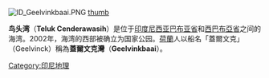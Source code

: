 {{noteTA
|T=zh-hans:鸟头湾; zh-hant:極樂鳥灣;
|1=zh-hans:鸟头湾; zh-hant:極樂鳥灣;
}}
[[Image:ID_Geelvinkbaai.PNG|right]]
[[file:Spatule_MHNT_ETH_AC_OC_21.JPG|thumb]]

'''鸟头湾'''（'''Teluk Cenderawasih'''）是位于[[印度尼西亚|印度尼西亚]][[巴布亚省|巴布亚省]]和[[西巴布亞省|西巴布亞省]]之间的海湾{{coord|2.5|S|135.3|E|scale:5000000|display=inline,title}}。2002年，海湾的西部被确立为国家公园。[[荷蘭|荷蘭]]人以船名「蓋爾文克」（Geelvinck）稱為'''蓋爾文克灣'''（'''Geelvinkbaai'''）。

{{印尼小作品}}

[[Category:印尼地理|Category:印尼地理]]